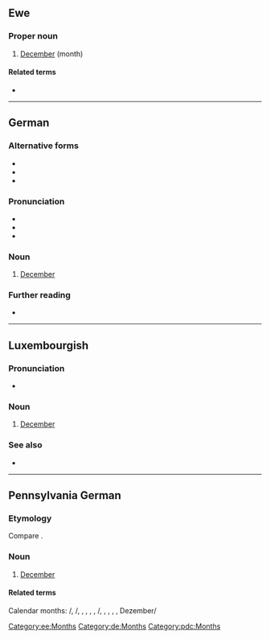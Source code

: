 {{also|dezember|dezëmber}}
==Ewe==

===Proper noun===
{{head|ee|proper noun}}

# [[December]] (month)

====Related terms====
* {{l|ee|Dzome}}

[[Category:ee:Months]]

----

==German==

===Alternative forms===
* {{alter|de|December||obsolete}}
* {{alter|de|Dec.|Xber||abbreviation|obsolete}}
* {{alter|de|Dez.||abbreviation}}

===Pronunciation===
* {{IPA|/deˈtsɛmbɐ/|lang=de}}
* {{audio|De-Dezember.ogg|audio|lang=de}}
* {{hyphenation|De-zem-ber|lang=de}}

===Noun===
{{de-noun|m|Dezembers|gen2=Dezember|Dezember}}

# [[December]]

===Further reading===
* {{R:Duden}}

[[Category:de:Months]]

----

==Luxembourgish==

===Pronunciation===
* {{IPA|/deˈtsæmbeʀ/|[dəˈt͡sæmbɐ]|lang=lb}}

===Noun===
{{lb-noun|m|Dezember}}

# [[December]]

===See also===
* {{list:Gregorian calendar months/lb}}

----

==Pennsylvania German==

===Etymology===
Compare {{cog|de|Dezember}}.

===Noun===
{{head|pdc|noun|g=m}}

# [[December]] {{gloss|month}}
#: {{syn|pdc|Grischtmunet}}

====Related terms====
Calendar months: {{l|pdc|Yanuaar}}/{{l|pdc|Yenner}}, {{l|pdc|Febrewaar}}/{{l|pdc|Hanning}}, {{l|pdc|Matz}}, {{l|pdc|Aprill}}, {{l|pdc|Moi}}, {{l|pdc|Yuni}}, {{l|pdc|Yuli}}/{{l|pdc|Tschulei}}, {{l|pdc|Aaguscht}}, {{l|pdc|Sepdember}}, {{l|pdc|Oktower}}, {{l|pdc|Nowember}}, Dezember/{{l|pdc|Grischtmunet}}

[[Category:pdc:Months]]